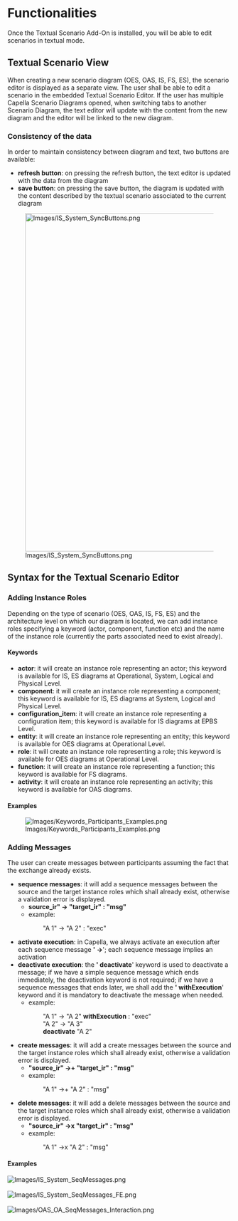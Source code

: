 <!--
	Copyright (c) 2020 THALES GLOBAL SERVICES.
	
	This program and the accompanying materials are made available under the
	terms of the Eclipse Public License 2.0 which is available at
	http://www.eclipse.org/legal/epl-2.0
	
	SPDX-License-Identifier: EPL-2.0
	
	Contributors:
	   Thales - initial API and implementation
-->

=Functionalities=

Once the Textual Scenario Add-On is installed, you will be able to edit scenarios in textual mode.

==Textual Scenario View==

When creating a new scenario diagram (OES, OAS, IS, FS, ES), the scenario editor is displayed as a separate view. The user shall be able to edit a scenario in the embedded Textual Scenario Editor. If the user has multiple Capella Scenario Diagrams opened, when switching tabs to another Scenario Diagram, the text editor will update with the content from the new diagram and the editor will be linked to the new diagram.

===Consistency of the data===
In order to maintain consistency between diagram and text, two buttons are available:
* ''' refresh button ''': on pressing the refresh button, the text editor is updated with the data from the diagram
* ''' save button ''': on pressing the save button, the diagram is updated with the content described by the textual scenario associated to the current diagram
[[Image:Images/IS_System_SyncButtons.png|center|760px]]

==Syntax for the Textual Scenario Editor==

===Adding Instance Roles===
Depending on the type of scenario (OES, OAS, IS, FS, ES) and the architecture level on which our diagram is located, we can add instance roles specifying a keyword (actor, component, function etc) and the name of the instance role (currently the parts associated need to exist already).

====Keywords====
* ''' actor ''': it will create an instance role representing an actor; this keyword is available for IS, ES diagrams at Operational, System, Logical and Physical Level.
* ''' component ''': it will create an instance role representing a component; this keyword is available for IS, ES diagrams at System, Logical and Physical Level.
* ''' configuration_item ''': it will create an instance role representing a configuration item; this keyword is available for IS diagrams at EPBS Level.
* ''' entity ''': it will create an instance role representing an entity; this keyword is available for OES diagrams at Operational Level.
* ''' role ''': it will create an instance role representing a role; this keyword is available for OES diagrams at Operational Level.
* ''' function ''': it will create an instance role representing a function; this keyword is available for FS diagrams.
* ''' activity ''': it will create an instance role representing an activity; this keyword is available for OAS diagrams.

====Examples====

[[Image:Images/Keywords_Participants_Examples.png|center]]

===Adding Messages===
The user can create messages between participants assuming the fact that the exchange already exists.

* ''' sequence messages ''': it will add a sequence messages between the source and the target instance roles which shall already exist, otherwise a validation error is displayed.
** ''' source_ir" -> "target_ir" : "msg" '''
** example:
::: "A 1" -> "A 2" : "exec" 
* ''' activate execution ''': in Capella, we always activate an execution after each sequence message '''' -> ''''; each sequence message implies an activation 
* ''' deactivate execution ''': the '''' deactivate '''' keyword is used to deactivate a message; if we have a simple sequence message which ends immediately, the deactivation keyword is not required; if we have a sequence messages that ends later, we shall add the '''' withExecution '''' keyword and it is mandatory to deactivate the message when needed.
** example:
::: "A 1" -> "A 2" ''' withExecution ''' : "exec"
::: "A 2" -> "A 3"
::: '''deactivate''' "A 2"
* ''' create messages ''': it will add a create messages between the source and the target instance roles which shall already exist, otherwise a validation error is displayed.
** ''' "source_ir" ->+ "target_ir" : "msg" '''
** example:
::: "A 1" ->+ "A 2" : "msg" 
* ''' delete messages ''': it will add a delete messages between the source and the target instance roles which shall already exist, otherwise a validation error is displayed.
** ''' "source_ir" ->x "target_ir" : "msg" '''
** example:
:::"A 1" ->x "A 2" : "msg" 

==== Examples ====

[[Image:Images/IS_System_SeqMessages.png|center]]
<br>
<br>
[[Image:Images/IS_System_SeqMessages_FE.png|center]]
<br>
<br>
[[Image:Images/OAS_OA_SeqMessages_Interaction.png|center]]

